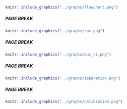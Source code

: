 <!-- FIGURES -->

```{r flowchart, fig.cap = "Flowchart depicting inclusion criteria and number of patients. Data from the Swedish Hip Arthroplasty Register were used for model derivation and internal validation (left). Data from the National Joint Registry in England and Wales were used for external validation (right)."}
knitr::include_graphics("../graphs/flowchart.png")
```

##### PAGE BREAK

```{r rocs, fig.cap = "Receiver Operation Characteristics (ROC) curves. The area under the ROC curve (AUC) for the reduced model derived on data from the SHAR was very similar to the main model (left panel). External validation of this model, on data from the National Joint Registry for England and Wales, produced a similar curve as well (right panel)."}
knitr::include_graphics("../graphs/roc.png")
```

##### PAGE BREAK

```{r aucci, fig.cap = "Area Under the Receiver Operation Characteristics Curve (AUC) as a measure of predictive discriminative ability with 95 % bootstrap confidence intervals. AUC above 0.7 were considered good. The reduced model was similar to the main model, and not statistically significantly inferior when used with external data from the NJR."}

knitr::include_graphics("../graphs/auc_ci.png")
```

##### PAGE BREAK

```{r sep, fig.cap = "The vast majority of patients survived more than 90 days after THA, and therefore the blue bars dominate the histogram (upper panel; note the scales). A normalized density plot however reveals that patients who died within 90 days were, on average, estimated to have a higher probability to do so (lower panel). There were very few observations with covariate patterns resulting in death probabilities higher than 5 % (green line). Estimated probabilities above this limit are therefore subject to extrapolation."}
knitr::include_graphics("../graphs/separation.png")
```

##### PAGE BREAK

```{r calibration, fig.cap = "This figure illustrates calibration between observed proportions and predicted probabilities with 95 % confidence intervals. Deviations above the diagonal line indicated that the model under-estimated the probability of death within 90 days. Such deviation was statistically significant for the external validation for predictions below 1.5 %. In contrast, with higher predicted probabilities, the model over-estimated the observed proportions of deaths."}
knitr::include_graphics("../graphs/calibration.png")
```
